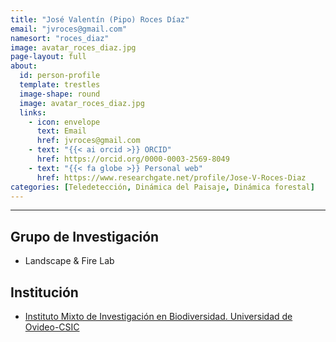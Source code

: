 ```yaml
---
title: "José Valentín (Pipo) Roces Díaz"
email: "jvroces@gmail.com"  
namesort: "roces_diaz"
image: avatar_roces_diaz.jpg
page-layout: full
about: 
  id: person-profile
  template: trestles
  image-shape: round
  image: avatar_roces_diaz.jpg
  links:
    - icon: envelope
      text: Email
      href: jvroces@gmail.com
    - text: "{{< ai orcid >}} ORCID"
      href: https://orcid.org/0000-0003-2569-8049
    - text: "{{< fa globe >}} Personal web"
      href: https://www.researchgate.net/profile/Jose-V-Roces-Diaz
categories: [Teledetección, Dinámica del Paisaje, Dinámica forestal]
---
```

 
<hr>

:::{#person-profile}

## Grupo de Investigación
- Landscape & Fire Lab

## Institución
- [Instituto Mixto de Investigación en Biodiversidad. Universidad de Ovideo-CSIC](https://imib.csic.es/)

:::

